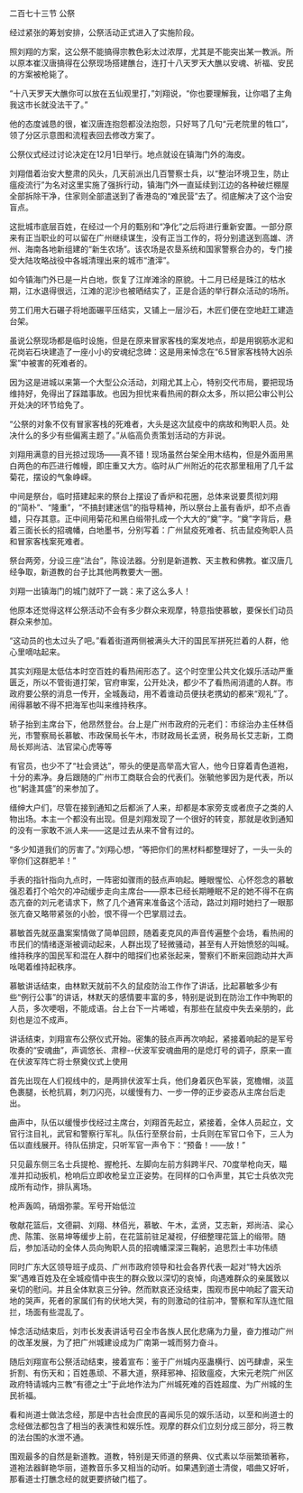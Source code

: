 

二百七十三节 公祭

经过紧张的筹划安排，公祭活动正式进入了实施阶段。

照刘翔的方案，这公祭不能搞得宗教色彩太过浓厚，尤其是不能突出某一教派。所以原本崔汉唐搞得在公祭现场搭建醮台，连打十八天罗天大醮以安魂、祈福、安民的方案被枪毙了。

“十八天罗天大醮你可以放在五仙观里打，”刘翔说，“你也要理解我，让你唱了主角我这市长就没法干了。”

他的态度诚恳的很，崔汉唐连抱怨都没法抱怨，只好骂了几句“元老院里的牲口”，领了分区示意图和流程表回去修改方案了。

公祭仪式经过讨论决定在12月1日举行。地点就设在镇海门外的海皮。

刘翔借着治安大整肃的风头，几天前派出几百警察士兵，以“整治环境卫生，防止瘟疫流行”为名对这里实施了强拆行动，镇海门外一直延续到江边的各种破烂棚屋全部拆除干净，住家则全部遣送到了香港岛的“难民营”去了。彻底解决了这个治安盲点。

这批城市底层百姓，在经过一个月的甄别和“净化”之后将进行重新安置。一部分原来有正当职业的可以留在广州继续谋生，没有正当工作的，将分别遣送到高雄、济州、海南各地新组建的“新生农场”。该农场是农垦系统和国家警察合办的，专门接受大陆攻略战役中各城清理出来的城市“渣滓”。

如今镇海门外已是一片白地，恢复了江岸滩涂的原貌。十二月已经是珠江的枯水期，江水退得很远，江滩的泥沙也被晒结实了，正是合适的举行群众活动的场所。

劳工们用大石碾子将地面碾平压结实，又铺上一层沙石，木匠们便在空地赶工建造台架。

虽说公祭现场都是临时设施，但是在原来冒家客栈的案发地点，却是用钢筋水泥和花岗岩石块建造了一座小小的安魂纪念碑：这是用来悼念在“6.5冒家客栈特大凶杀案”中被害的死难者的。

因为这是进城以来第一个大型公众活动，刘翔尤其上心，特别交代市局，要把现场维持好，免得出了踩踏事故。也因为担忧来看热闹的群众太多，所以把公审公判公开处决的环节给免了。

“公祭的对象不仅有冒家客栈的死难者，大头是这次鼠疫中的病故和殉职人员。处决什么的多少有些偏离主题了。”从临高负责策划活动的方非说。

刘翔用满意的目光掠过现场――真不错！现场虽然台架全用木结构，但是外面用黑白两色的布匹进行帷幔，即庄重又大方。临时从广州附近的花农那里租用了几千盆菊花，摆设的气象峥嵘。

中间是祭台，临时搭建起来的祭台上摆设了香炉和花圈，总体来说要贯彻刘翔的“简朴”、“隆重”，“不搞封建迷信”的指导精神，所以祭台上虽有香炉，却不点香蜡，只存其意。正中间用菊花和黑白缎带扎成一个大大的“奠”字。“奠”字背后，悬着三面长长的招魂幡，白地墨书，分别写着：广州鼠疫死难者、抗击鼠疫殉职人员和冒家客栈案死难者。

祭台两旁，分设三座“法台”，陈设法器。分别是新道教、天主教和佛教。崔汉唐几经争取，新道教的台子比其他两教要大一圈。

刘翔一出镇海门的城门就吓了一跳：来了这么多人！

他原本还觉得这样公祭活动不会有多少群众来观摩，特意指使慕敏，要保长们动员群众来参加。

“这动员的也太过头了吧。”看着街道两侧被满头大汗的国民军拼死拦着的人群，他心里嘀咕起来。

其实刘翔是太低估本时空百姓的看热闹形态了。这个时空里公共文化娱乐活动严重匮乏，所以不管街道打架，官府审案，公开处决，都少不了看热闹消遣的人群。市政府要公祭的消息一传开，全城轰动，用不着谁动员便扶老携幼的都来“观礼”了。闹得慕敏不得不把海军也叫来维持秩序。

轿子抬到主席台下，他昂然登台。台上是广州市政府的元老们：市综治办主任林佰光，市警察局长慕敏、市政保局长午木，市财政局长孟贤，税务局长艾志新，工商局长郑尚洁、法官梁心虎等等

有官员，也少不了“社会贤达”，带头的便是高举高大官人，他今日穿着青色道袍，十分的素净。身后跟随的广州市工商联合会的代表们。张毓他爹因为是代表，所以也“躬逢其盛”的来参加了。

缙绅大户们，尽管在接到通知之后都派了人来，却都是本家旁支或者庶子之类的人物出场。本主一个都没有出现。但是刘翔发现了一个很好的转变，那就是收到通知的没有一家敢不派人来――这是过去从来不曾有过的。

“多少知道我们的厉害了。”刘翔心想，“等把你们的黑材料都整理好了，一头一头的宰你们这群肥羊！”

手表的指针指向九点时，一阵密如骤雨的鼓点声响起。睡眼惺忪、心怀怨念的慕敏强忍着打个哈欠的冲动缓步走向主席台――原本已经长期睡眠不足的她不得不在病态亢奋的刘元老请求下，熬了几个通宵来准备这个活动，路过刘翔时她扫了一眼那张亢奋又略带紧张的小脸，恨不得一个巴掌扇过去。

慕敏首先就巫蛊案案情做了简单回顾，随着麦克风的声音传遍整个会场，看热闹的市民们的情绪逐渐被调动起来，人群出现了轻微骚动，甚至有人开始愤怒的叫喊。维持秩序的国民军和混在人群中的暗探们也紧张起来，警察们不断来回跑动并大声吆喝着维持起秩序。

慕敏讲话结束，由林默天就前不久的鼠疫防治工作作了讲话，比起慕敏多少有些“例行公事”的讲话，林默天的感情要丰富的多，特别是说到在防治工作中殉职的人员，多次哽咽，不能成语。台上台下一片唏嘘，有那些在鼠疫中失去亲朋的，此刻也是泣不成声。

讲话结束，刘翔宣布公祭仪式开始。密集的鼓点声再次响起，紧接着响起的是军号吹奏的“安魂曲”，声调悠长、肃穆--伏波军安魂曲用的是熄灯号的调子，原来一直在伏波军阵亡将士祭奠仪式上使用

首先出现在人们视线中的，是两排伏波军士兵，他们身着灰色军装，宽檐帽，淡蓝色裹腿，长枪抗肩，刺刀闪亮，以缓慢有力、一步一停的正步姿态从主席台后走出。

曲声中，队伍以缓慢步伐经过主席台，刘翔首先起立，紧接着，全体人员起立，文官行注目礼，武官和警察行军礼。队伍行至祭台前，士兵则在军官口令下，三人为伍以直线展开。待队伍排定，只听军官一声令下：“预备！――放！”

只见最东侧三名士兵提枪、握枪托、左脚向左前方斜跨半尺、70度举枪向天，瞄准并扣动扳机，枪响后立即收枪呈立正姿势。在同样的口令声里，其它士兵依次完成所有动作，排队离场。

枪声轰鸣，硝烟弥蒙。军号开始低泣

敬献花篮后，文德嗣、刘翔、林佰光，慕敏、午木，孟贤，艾志新，郑尚洁、梁心虎、陈策、张易坤等缓步上前，在花篮前驻足凝视，仔细整理花篮上的缎带。随后，参加活动的全体人员向殉职人员的招魂幡深深三鞠躬，追思烈士丰功伟绩

同时广东大区领导班子成员、广州市政府领导和社会各界代表一起对“特大凶杀案”遇难百姓及在全城疫情中丧生的群众致以深切的哀悼，向遇难群众的亲属致以亲切的慰问。并且全体默哀三分钟。然而默哀还没结束，围观市民中响起了震天动地的哭声，死者的家属们有的伏地大哭，有的则激动的往前冲，警察和军队连忙阻拦，场面有些混乱了。

悼念活动结束后，刘市长发表讲话号召全市各族人民化悲痛为力量，奋力推动广州的改革发展，为了把广州城建设成为广南第一城而努力奋斗。

随后刘翔宣布公祭活动结束，接着宣布：鉴于广州城内巫蛊横行、凶丐肆虐，采生折割、有伤天和；百姓愚顽、不慕大道，祭拜邪神、招致瘟疫，大宋元老院广州区政府特请城内三教“有德之士”于此地作法为广州城死难的百姓超度、为广州城的生民祈福。

看和尚道士做法念经，那是中古社会庶民的喜闻乐见的娱乐活动，以至和尚道士的念经做法都包含了相当的表演性和娱乐性。观摩的群众们立刻分成三部分，将三教的法台围的水泄不通。

围观最多的自然是新道教。道教，特别是天师道的祭典、仪式素以华丽繁琐著称，道袍法器鲜艳华丽，道教音乐多又相当的动听。如果遇到道士清俊，唱曲又好听，那看道士打醮念经的就更要挤破门槛了。


